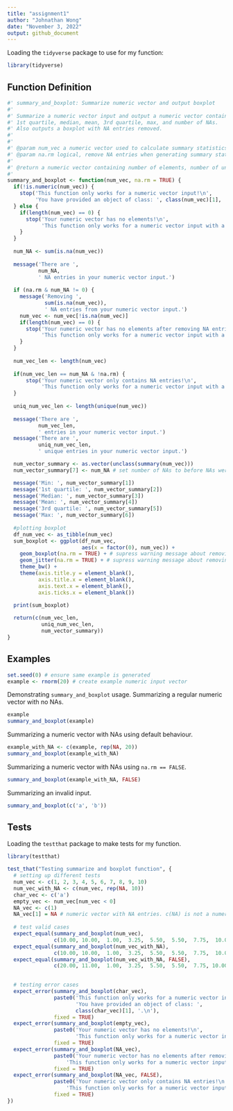```yaml
---
title: "assignment1"
author: "Johnathan Wong"
date: "November 3, 2022"
output: github_document
---
```


Loading the `tidyverse` package to use for my function:
```r
library(tidyverse)
```


## Function Definition

```r
#' summary_and_boxplot: Summarize numeric vector and output boxplot
#'
#' Summarize a numeric vector input and output a numeric vector containing number of elements, number of unique elements, min, 
#' 1st quartile, median, mean, 3rd quartile, max, and number of NAs.
#' Also outputs a boxplot with NA entries removed.
#'
#'
#' @param num_vec a numeric vector used to calculate summary statistics.
#' @param na.rm logical, remove NA entries when generating summary statistics if TRUE. (NOTE: boxplot will not use NA entries regardless of this parameter).
#'
#' @return a numeric vector containing number of elements, number of unique elements, min, 1st quartile, median, mean, 3rd quartile, max, and number of NAs (in this order).
#'
summary_and_boxplot <- function(num_vec, na.rm = TRUE) {
  if(!is.numeric(num_vec)) {
    stop('This function only works for a numeric vector input!\n',
         'You have provided an object of class: ', class(num_vec)[1], '.\n')
  } else {
    if(length(num_vec) == 0) {
      stop('Your numeric vector has no elements!\n',
           'This function only works for a numeric vector input with a number of elements greater than 0!\n')
    } 
  }
  
  num_NA <- sum(is.na(num_vec))
  
  message('There are ',
          num_NA,
          ' NA entries in your numeric vector input.')
  
  if (na.rm & num_NA != 0) {
    message('Removing ',
            sum(is.na(num_vec)),
            ' NA entries from your numeric vector input.')
    num_vec <- num_vec[!is.na(num_vec)]
    if(length(num_vec) == 0) {
      stop('Your numeric vector has no elements after removing NA entries!\n',
           'This function only works for a numeric vector input with a number of non-NA elements greater than 0!\n')
    } 
  }
  
  num_vec_len <- length(num_vec)
  
  if(num_vec_len == num_NA & !na.rm) {
      stop('Your numeric vector only contains NA entries!\n',
           'This function only works for a numeric vector input with a number of non-NA elements greater than 0!\n')
  }
  
  uniq_num_vec_len <- length(unique(num_vec))
  
  message('There are ',
          num_vec_len,
          ' entries in your numeric vector input.')
  message('There are ',
          uniq_num_vec_len,
          ' unique entries in your numeric vector input.')

  num_vector_summary <- as.vector(unclass(summary(num_vec)))
  num_vector_summary[7] <- num_NA # set number of NAs to before NAs were removed if na.rm is TRUE

  message('Min: ', num_vector_summary[1])
  message('1st quartile: ', num_vector_summary[2])
  message('Median: ', num_vector_summary[3])
  message('Mean: ', num_vector_summary[4])
  message('3rd quartile: ', num_vector_summary[5])
  message('Max: ', num_vector_summary[6])
  
  #plotting boxplot
  df_num_vec <- as_tibble(num_vec)
  sum_boxplot <- ggplot(df_num_vec,
                        aes(x = factor(0), num_vec)) +
    geom_boxplot(na.rm = TRUE) + # supress warning message about removing NA entries
    geom_jitter(na.rm = TRUE) + # supress warning message about removing NA entries
    theme_bw() + 
    theme(axis.title.y = element_blank(),
          axis.title.x = element_blank(),
          axis.text.x = element_blank(),
          axis.ticks.x = element_blank())
  
  print(sum_boxplot)

  return(c(num_vec_len,
           uniq_num_vec_len,
           num_vector_summary))
}
```

## Examples
```r
set.seed(0) # ensure same example is generated
example <- rnorm(20) # create example numeric input vector
```

Demonstrating `summary_and_boxplot` usage.
Summarizing a regular numeric vector with no NAs.
```r
example
summary_and_boxplot(example)
```

Summarizing a numeric vector with NAs using default behaviour.
```r
example_with_NA <- c(example, rep(NA, 20))
summary_and_boxplot(example_with_NA)
```

Summarizing a numeric vector with NAs using `na.rm == FALSE`.
```r
summary_and_boxplot(example_with_NA, FALSE)
```

Summarizing an invalid input.
```r
summary_and_boxplot(c('a', 'b'))
```
## Tests
Loading the `testthat` package to make tests for my function.
```r
library(testthat)
```

```r
test_that("Testing summarize and boxplot function", {
  # setting up different tests
  num_vec <- c(1, 2, 3, 4, 5, 6, 7, 8, 9, 10)
  num_vec_with_NA <- c(num_vec, rep(NA, 10))
  char_vec <- c('a')
  empty_vec <- num_vec[num_vec < 0]
  NA_vec <- c(1)
  NA_vec[1] = NA # numeric vector with NA entries. c(NA) is not a numeric vector.
  
  # test valid cases
  expect_equal(summary_and_boxplot(num_vec),
               c(10.00, 10.00,  1.00,  3.25,  5.50,  5.50,  7.75,  10.0, 0.00))
  expect_equal(summary_and_boxplot(num_vec_with_NA),
               c(10.00, 10.00,  1.00,  3.25,  5.50,  5.50,  7.75,  10.0, 10.00))
  expect_equal(summary_and_boxplot(num_vec_with_NA, FALSE),
               c(20.00, 11.00,  1.00,  3.25,  5.50,  5.50,  7.75, 10.00, 10.00))
  

  # testing error cases
  expect_error(summary_and_boxplot(char_vec),
               paste0('This function only works for a numeric vector input!\n',
                      'You have provided an object of class: ',
                      class(char_vec)[1], '.\n'),
               fixed = TRUE)
  expect_error(summary_and_boxplot(empty_vec),
               paste0('Your numeric vector has no elements!\n',
                      'This function only works for a numeric vector input with a number of elements greater than 0!\n'),
               fixed = TRUE)
  expect_error(summary_and_boxplot(NA_vec),
               paste0('Your numeric vector has no elements after removing NA entries!\n',
                   'This function only works for a numeric vector input with a number of non-NA elements greater than 0!\n'),
               fixed = TRUE)
  expect_error(summary_and_boxplot(NA_vec, FALSE),
               paste0('Your numeric vector only contains NA entries!\n',
                   'This function only works for a numeric vector input with a number of non-NA elements greater than 0!\n'),
               fixed = TRUE)
})
```
